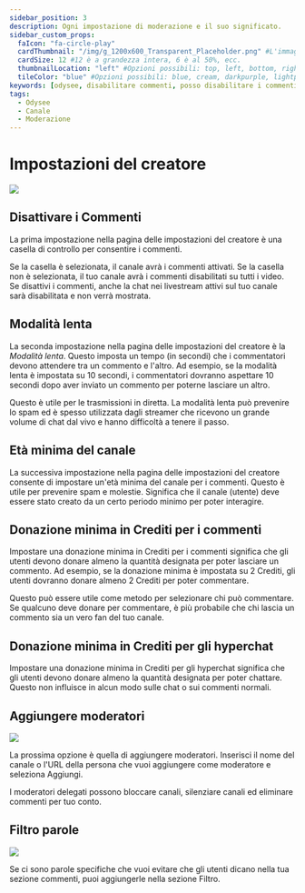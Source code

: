 ---
sidebar_position: 3
description: Ogni impostazione di moderazione e il suo significato.
sidebar_custom_props:
  faIcon: "fa-circle-play"
  cardThumbnail: "/img/g_1200x600_Transparent_Placeholder.png" #L'immagine di anteprima sulla scheda della categoria.
  cardSize: 12 #12 è a grandezza intera, 6 è al 50%, ecc.
  thumbnailLocation: "left" #Opzioni possibili: top, left, bottom, right, none
  tileColor: "blue" #Opzioni possibili: blue, cream, darkpurple, lightpurple, mauve, orange, pink, none
keywords: [odysee, disabilitare commenti, posso disabilitare i commenti su odysee? come disattivo i commenti su odysee? come aggiungo moderatori? esiste una funzione di moderazione su odysee? puoi filtrare parole nella chat? come filtro la chat di odysee? moderazione chat su odysee]
tags:
  - Odysee
  - Canale
  - Moderazione
---

# Impostazioni del creatore

![](/img/en/category-moderation4.png)

## Disattivare i Commenti

La prima impostazione nella pagina delle impostazioni del creatore è una casella di controllo per consentire i commenti.

Se la casella è selezionata, il canale avrà i commenti attivati. Se la casella non è selezionata, il tuo canale avrà i commenti disabilitati su tutti i video. Se disattivi i commenti, anche la chat nei livestream attivi sul tuo canale sarà disabilitata e non verrà mostrata.

## Modalità lenta

La seconda impostazione nella pagina delle impostazioni del creatore è la *Modalità lenta*. Questo imposta un tempo (in secondi) che i commentatori devono attendere tra un commento e l'altro. Ad esempio, se la modalità lenta è impostata su 10 secondi, i commentatori dovranno aspettare 10 secondi dopo aver inviato un commento per poterne lasciare un altro.

Questo è utile per le trasmissioni in diretta. La modalità lenta può prevenire lo spam ed è spesso utilizzata dagli streamer che ricevono un grande volume di chat dal vivo e hanno difficoltà a tenere il passo.

## Età minima del canale

La successiva impostazione nella pagina delle impostazioni del creatore consente di impostare un'età minima del canale per i commenti. Questo è utile per prevenire spam e molestie. Significa che il canale (utente) deve essere stato creato da un certo periodo minimo per poter interagire.

## Donazione minima in Crediti per i commenti

Impostare una donazione minima in Crediti per i commenti significa che gli utenti devono donare almeno la quantità designata per poter lasciare un commento. Ad esempio, se la donazione minima è impostata su 2 Crediti, gli utenti dovranno donare almeno 2 Crediti per poter commentare.

Questo può essere utile come metodo per selezionare chi può commentare. Se qualcuno deve donare per commentare, è più probabile che chi lascia un commento sia un vero fan del tuo canale.

## Donazione minima in Crediti per gli hyperchat

Impostare una donazione minima in Crediti per gli hyperchat significa che gli utenti devono donare almeno la quantità designata per poter chattare. Questo non influisce in alcun modo sulle chat o sui commenti normali.

## Aggiungere moderatori

![](/img/en/category-moderation5.png)

La prossima opzione è quella di aggiungere moderatori. Inserisci il nome del canale o l'URL della persona che vuoi aggiungere come moderatore e seleziona Aggiungi.

I moderatori delegati possono bloccare canali, silenziare canali ed eliminare commenti per tuo conto.

## Filtro parole

![](/img/en/category-moderation6.png)

Se ci sono parole specifiche che vuoi evitare che gli utenti dicano nella tua sezione commenti, puoi aggiungerle nella sezione Filtro.